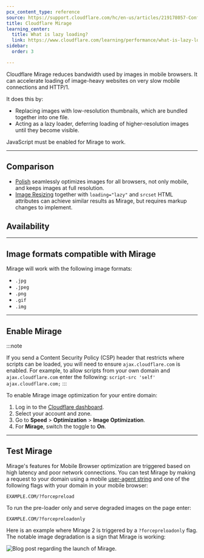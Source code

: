 ```yaml
---
pcx_content_type: reference
source: https://support.cloudflare.com/hc/en-us/articles/219178057-Configuring-Cloudflare-Mirage
title: Cloudflare Mirage
learning_center:
  title: What is lazy loading?
  link: https://www.cloudflare.com/learning/performance/what-is-lazy-loading/
sidebar:
  order: 3

---
```



Cloudflare Mirage reduces bandwidth used by images in mobile browsers. It can accelerate loading of image-heavy websites on very slow mobile connections and HTTP/1.

It does this by:

* Replacing images with low-resolution thumbnails, which are bundled together into one file.
* Acting as a lazy loader, deferring loading of higher-resolution images until they become visible.

JavaScript must be enabled for Mirage to work.

***

## Comparison

* [Polish](/images/polish/) seamlessly optimizes images for all browsers, not only mobile, and keeps images at full resolution.
* [Image Resizing](/images/transform-images/) together with `loading="lazy"` and `srcset` HTML attributes can achieve similar results as Mirage, but requires markup changes to implement.

## Availability

<FeatureTable id="speed.mirage" />

***

## Image formats compatible with Mirage

Mirage will work with the following image formats:

* `.jpg`
* `.jpeg`
* `.png`
* `.gif`
* `.img`

***

## Enable Mirage

:::note

If you send a <GlossaryTooltip term="content security policy (CSP)">Content Security Policy (CSP)</GlossaryTooltip> header that restricts where scripts can be loaded, you will need to ensure `ajax.cloudflare.com` is enabled. For example, to allow scripts from your own domain and `ajax.cloudflare.com` enter the following:
`script-src 'self' ajax.cloudflare.com;` 
:::

To enable Mirage image optimization for your entire domain:

1. Log in to the [Cloudflare dashboard](https://dash.cloudflare.com).
2. Select your account and zone.
3. Go to **Speed** > **Optimization** > **Image Optimization**.
4. For **Mirage**, switch the toggle to **On**.

<Render file="configuration-rule-promotion" product="rules" />

***

## Test Mirage

Mirage's features for Mobile Browser optimization are triggered based on high latency and poor network connections. You can test Mirage by making a request to your domain using a mobile [user-agent string](http://en.wikipedia.org/wiki/User_agent) and one of the following flags with your domain in your mobile browser:

`EXAMPLE.COM/?forcepreload`

To run the pre-loader only and serve degraded images on the page enter:

`EXAMPLE.COM/?forcepreloadonly`

Here is an example where Mirage 2 is triggered by a `?forcepreloadonly` flag. The notable image degradation is a sign that Mirage is working:

![Blog post regarding the launch of Mirage.
](~/assets/images/support/hc-import-219178057_forcepreloadonly.png)
